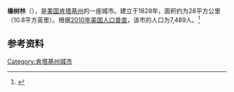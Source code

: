 {{Infobox City 
|chinese_name = 橡树林
|official_name = Oak Grove
|image_flag = 
|image_seal = 
|image_skyline = 
|image_map = KYMap-doton-OakGrove.PNG
|map_caption =
|subdivision_type = [[國家|國家]]
|subdivision_name = {{USA}}
|leader_title = 
|leader_name = 
|subdivision_type1 = [[美國行政區劃|州]]
|subdivision_name1 = [[肯塔基州|肯塔基州]]
|subdivision_type2 = [[肯塔基州行政区划|县]]
|subdivision_name2 = Christian
|found_title            = 正式立市
|found_date             = 1828年
|area_total = 28
|area_land = 
|area_water = 
|population_as_of = 2010
|population_total = 7,489
|population_density = 
|timezone = 
|utc_offset = 
|timezone_DST = 
|utc_offset_DST = 
}}

'''橡树林'''（{{lang-en|'''Oak Grove'''}}），是[[美国|美国]][[肯塔基州|肯塔基州]]的一座城市。建立于1828年，面积约为28平方公里（10.8平方英里）。根据[[2010年美国人口普查|2010年美国人口普查]]，该市的人口为7,489人。<ref name=census>{{cite web |url = http://www.census.gov/prod/www/abs/decennial/ |title = Census of Population and Housing |publisher = U.S. Census Bureau |accessdate = November 18, 2011 |archive-url = https://web.archive.org/web/20060208103743/http://www.census.gov/prod/www/abs/decennial/ |archive-date = 2006-02-08 |dead-url = yes }}</ref>

== 参考资料 ==
{{reflist}}

[[Category:肯塔基州城市|Category:肯塔基州城市]]


{{Kentucky-stub}}